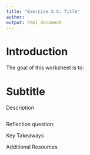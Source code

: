 ```yaml
---
title: "Exercise X.X: Title"
author: 
output: html_document
---
```


# Introduction 

The goal of this worksheet is to:


# Subtitle

Description

```r
```

Reflection question:

Key Takeaways

Additional Resources


